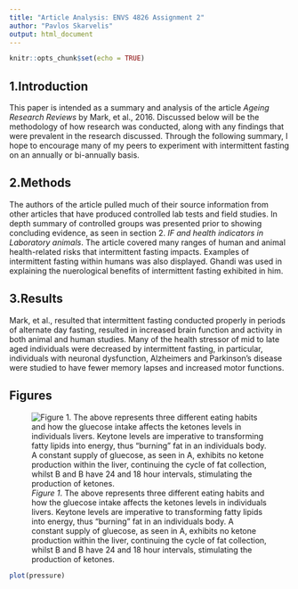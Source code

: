 ```yaml
---
title: "Article Analysis: ENVS 4826 Assignment 2"
author: "Pavlos Skarvelis"
output: html_document
---
```


```r
knitr::opts_chunk$set(echo = TRUE)
```

## 1.Introduction

This paper is intended as a summary and analysis of the article *Ageing Research Reviews* by Mark, et al., 2016. Discussed below will be the methodology of how research was conducted, along with any findings that were prevalent in the research discussed. Through the following summary, I hope to encourage many of my peers to experiment with intermittent fasting on an annually or bi-annually basis.

## 2.Methods

The authors of the article pulled much of their source information from other articles that have produced controlled lab tests and field studies. In depth summary of controlled groups was presented prior to showing concluding evidence, as seen in section 2. *IF and health indicators in Laboratory animals*. The article covered many ranges of human and animal health-related risks that intermittent fasting impacts. Examples of intermittent fasting within humans was also displayed. Ghandi was used in explaining the nuerological benefits of intermittent fasting exhibited in him. 

## 3.Results

Mark, et al., resulted that intermittent fasting conducted properly in periods of alternate day fasting, resulted in increased brain function and activity in both animal and human studies. Many of the health stressor of mid to late aged individuals were decreased by intermittent fasting, in particular, individuals with neuronal dysfunction, Alzheimers and Parkinson's disease were studied to have fewer memory lapses and increased motor functions. 

## Figures 

![*Figure 1*. The above represents three different eating habits and how the gluecose intake affects the ketones levels in individuals livers. Keytone levels are imperative to transforming fatty lipids into energy, thus "burning" fat in an individuals body. A constant supply of gluecose, as seen in A, exhibits no ketone production within the liver, continuing the cycle of fat collection, whilst B and B have 24 and 18 hour intervals, stimulating the production of ketones.](https://ars.els-cdn.com/content/image/1-s2.0-S1568163716302513-gr1_lrg.jpg) 

```r
plot(pressure)
```

